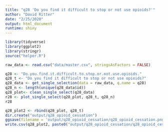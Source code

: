 ```yaml
---
title: "q28 'Do you find it difficult to stop or not use opioids?'"
author: "David Ritter"
date: "2/25/2020"
output: html_document
runtime: shiny
---
```


```r
library(tidyverse)
library(ggplot2)
library(stringr)
source("helper.R")
```

```r
raw_data <- read.csv("data/master.csv", stringsAsFactors = FALSE)
```

```r
q28 <- "Do.you.find.it.difficult.to.stop.or.not.use.opioids."
q28_t <- "Do you find it difficult to stop or not use opioids?"
q28_data <- get_single_selection(data = raw_data, q.name = q28)
q28_n <- length(unique(q28_data$id))
q28_plot<- clean_single_select(q28_data)
r28 <- plot_single_select(q28_plot, q28_t, q28_n)
r28
```

```r
q28_plot2 <- rbind(q28_plot, q28_t)
dir.create("output/q28_opioid_cessation")
ggsave(filename = 'output/q28_opioid_cessation/q28_opioid_cessation.png', plot = r28, device = 'png')
write.csv(q28_plot2, paste0("output/q28_opioid_cessation/q28_opioid_cessation_", q28_n,".csv"), row.names=F)
```
